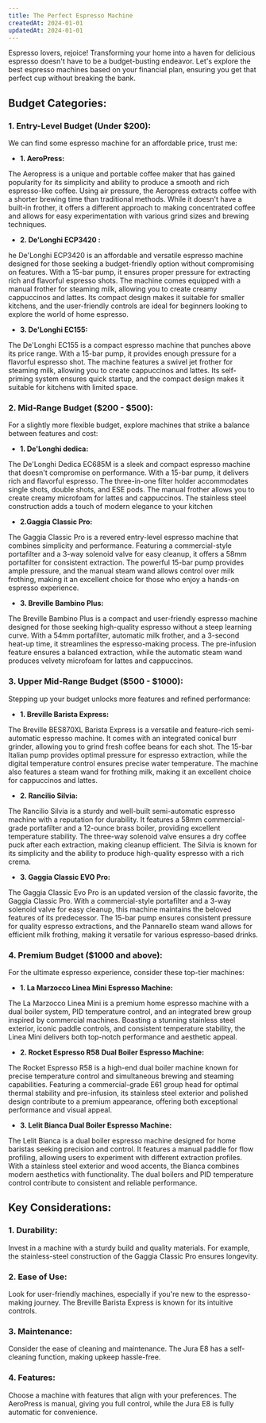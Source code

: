 ```yaml
---
title: The Perfect Espresso Machine
createdAt: 2024-01-01
updatedAt: 2024-01-01
---
```


Espresso lovers, rejoice! Transforming your home into a haven for delicious espresso doesn't have to be a budget-busting endeavor. Let's explore the best espresso machines based on your financial plan, ensuring you get that perfect cup without breaking the bank.

## Budget Categories:

### 1. **Entry-Level Budget (Under $200):**

We can find some espresso machine for an affordable price, trust me:

- **1. AeroPress:**

 The Aeropress is a unique and portable coffee maker that has gained popularity for its simplicity and ability to produce a smooth and rich espresso-like coffee. Using air pressure, the Aeropress extracts coffee with a shorter brewing time than traditional methods. While it doesn't have a built-in frother, it offers a different approach to making concentrated coffee and allows for easy experimentation with various grind sizes and brewing techniques.

- **2. De'Longhi ECP3420	:**

he De'Longhi ECP3420 is an affordable and versatile espresso machine designed for those seeking a budget-friendly option without compromising on features. With a 15-bar pump, it ensures proper pressure for extracting rich and flavorful espresso shots. The machine comes equipped with a manual frother for steaming milk, allowing you to create creamy cappuccinos and lattes. Its compact design makes it suitable for smaller kitchens, and the user-friendly controls are ideal for beginners looking to explore the world of home espresso.

- **3. De'Longhi EC155:**

The De'Longhi EC155 is a compact espresso machine that punches above its price range. With a 15-bar pump, it provides enough pressure for a flavorful espresso shot. The machine features a swivel jet frother for steaming milk, allowing you to create cappuccinos and lattes. Its self-priming system ensures quick startup, and the compact design makes it suitable for kitchens with limited space.

### 2. **Mid-Range Budget ($200 - $500):**

For a slightly more flexible budget, explore machines that strike a balance between features and cost:

- **1. De'Longhi dedica:**

The De'Longhi Dedica EC685M is a sleek and compact espresso machine that doesn't compromise on performance. With a 15-bar pump, it delivers rich and flavorful espresso. The three-in-one filter holder accommodates single shots, double shots, and ESE pods. The manual frother allows you to create creamy microfoam for lattes and cappuccinos. The stainless steel construction adds a touch of modern elegance to your kitchen

- **2.Gaggia Classic Pro:**

The Gaggia Classic Pro is a revered entry-level espresso machine that combines simplicity and performance. Featuring a commercial-style portafilter and a 3-way solenoid valve for easy cleanup, it offers a 58mm portafilter for consistent extraction. The powerful 15-bar pump provides ample pressure, and the manual steam wand allows control over milk frothing, making it an excellent choice for those who enjoy a hands-on espresso experience.

- **3. Breville Bambino Plus:**

The Breville Bambino Plus is a compact and user-friendly espresso machine designed for those seeking high-quality espresso without a steep learning curve. With a 54mm portafilter, automatic milk frother, and a 3-second heat-up time, it streamlines the espresso-making process. The pre-infusion feature ensures a balanced extraction, while the automatic steam wand produces velvety microfoam for lattes and cappuccinos.

### 3. **Upper Mid-Range Budget ($500 - $1000):**

Stepping up your budget unlocks more features and refined performance:

- **1. Breville Barista Express:**

The Breville BES870XL Barista Express is a versatile and feature-rich semi-automatic espresso machine. It comes with an integrated conical burr grinder, allowing you to grind fresh coffee beans for each shot. The 15-bar Italian pump provides optimal pressure for espresso extraction, while the digital temperature control ensures precise water temperature. The machine also features a steam wand for frothing milk, making it an excellent choice for cappuccinos and lattes.

- **2. Rancilio Silvia:**

The Rancilio Silvia is a sturdy and well-built semi-automatic espresso machine with a reputation for durability. It features a 58mm commercial-grade portafilter and a 12-ounce brass boiler, providing excellent temperature stability. The three-way solenoid valve ensures a dry coffee puck after each extraction, making cleanup efficient. The Silvia is known for its simplicity and the ability to produce high-quality espresso with a rich crema.

- **3. Gaggia Classic EVO Pro:**

The Gaggia Classic Evo Pro is an updated version of the classic favorite, the Gaggia Classic Pro. With a commercial-style portafilter and a 3-way solenoid valve for easy cleanup, this machine maintains the beloved features of its predecessor. The 15-bar pump ensures consistent pressure for quality espresso extractions, and the Pannarello steam wand allows for efficient milk frothing, making it versatile for various espresso-based drinks.

### 4. **Premium Budget ($1000 and above):**

For the ultimate espresso experience, consider these top-tier machines:

- **1. La Marzocco Linea Mini Espresso Machine:**

The La Marzocco Linea Mini is a premium home espresso machine with a dual boiler system, PID temperature control, and an integrated brew group inspired by commercial machines. Boasting a stunning stainless steel exterior, iconic paddle controls, and consistent temperature stability, the Linea Mini delivers both top-notch performance and aesthetic appeal.

- **2. Rocket Espresso R58 Dual Boiler Espresso Machine:**

The Rocket Espresso R58 is a high-end dual boiler machine known for precise temperature control and simultaneous brewing and steaming capabilities. Featuring a commercial-grade E61 group head for optimal thermal stability and pre-infusion, its stainless steel exterior and polished design contribute to a premium appearance, offering both exceptional performance and visual appeal.

- **3. Lelit Bianca Dual Boiler Espresso Machine:**

The Lelit Bianca is a dual boiler espresso machine designed for home baristas seeking precision and control. It features a manual paddle for flow profiling, allowing users to experiment with different extraction profiles. With a stainless steel exterior and wood accents, the Bianca combines modern aesthetics with functionality. The dual boilers and PID temperature control contribute to consistent and reliable performance.

## Key Considerations:

### 1. **Durability:**

Invest in a machine with a sturdy build and quality materials. For example, the stainless-steel construction of the Gaggia Classic Pro ensures longevity.

### 2. **Ease of Use:**

Look for user-friendly machines, especially if you're new to the espresso-making journey. The Breville Barista Express is known for its intuitive controls.

### 3. **Maintenance:**

Consider the ease of cleaning and maintenance. The Jura E8 has a self-cleaning function, making upkeep hassle-free.

### 4. **Features:**

Choose a machine with features that align with your preferences. The AeroPress is manual, giving you full control, while the Jura E8 is fully automatic for convenience.